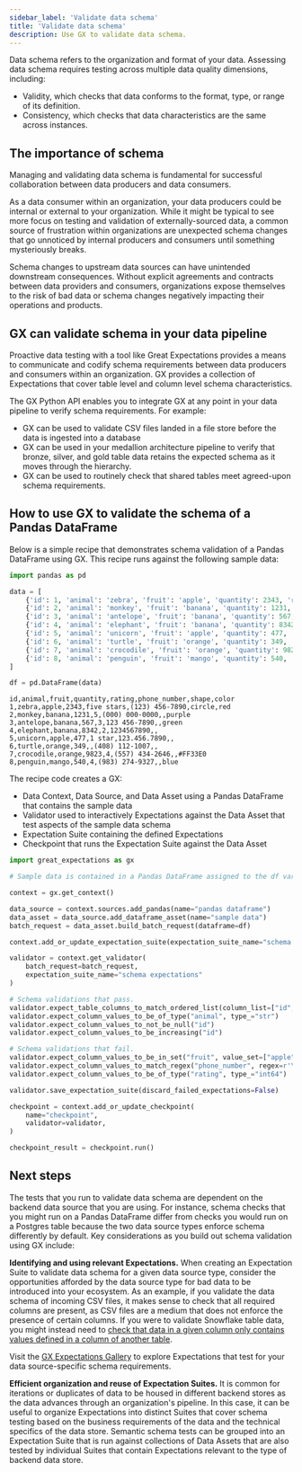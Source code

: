 ```yaml
---
sidebar_label: 'Validate data schema'
title: 'Validate data schema'
description: Use GX to validate data schema.
---
```



Data schema refers to the organization and format of your data. Assessing data schema requires testing across multiple data quality dimensions, including:
* Validity, which checks that data conforms to the format, type, or range of its definition.
* Consistency, which checks that data characteristics are the same across instances.

## The importance of schema

Managing and validating data schema is fundamental for successful collaboration between data producers and data consumers.

As a data consumer within an organization, your data producers could be internal or external to your organization. While it might be typical to see more focus on testing and validation of externally-sourced data, a common source of frustration within organizations are unexpected schema changes that go unnoticed by internal producers and consumers until something mysteriously breaks.

Schema changes to upstream data sources can have unintended downstream consequences. Without explicit agreements and contracts between data providers and consumers, organizations expose themselves to the risk of bad data or schema changes negatively impacting their operations and products.

## GX can validate schema in your data pipeline

Proactive data testing with a tool like Great Expectations provides a means to communicate and codify schema requirements between data producers and consumers within an organization. GX provides a collection of Expectations that cover table level and column level schema characteristics.

The GX Python API enables you to integrate GX at any point in your data pipeline to verify schema requirements. For example:
* GX can be used to validate CSV files landed in a file store before the data is ingested into a database
* GX can be used in your medallion architecture pipeline to verify that bronze, silver, and gold table data retains the expected schema as it moves through the hierarchy.
* GX can be used to routinely check that shared tables meet agreed-upon schema requirements.

## How to use GX to validate the schema of a Pandas DataFrame

Below is a simple recipe that demonstrates schema validation of a Pandas DataFrame using GX. This recipe runs against the following sample data:

<Tabs>
<TabItem value="pandas" label="Pandas">

```python
import pandas as pd

data = [
    {'id': 1, 'animal': 'zebra', 'fruit': 'apple', 'quantity': 2343, 'rating': 'five stars', 'phone_number': '(123) 456-7890', 'shape': 'circle', 'color': 'red'},
    {'id': 2, 'animal': 'monkey', 'fruit': 'banana', 'quantity': 1231, 'rating': '5', 'phone_number': '(000) 000-0000', 'shape': None, 'color': 'purple'},
    {'id': 3, 'animal': 'antelope', 'fruit': 'banana', 'quantity': 567, 'rating': '3', 'phone_number': '123 456-7890', 'shape': None, 'color': 'green'},
    {'id': 4, 'animal': 'elephant', 'fruit': 'banana', 'quantity': 8342, 'rating': '2', 'phone_number': '1234567890', 'shape': None, 'color': None},
    {'id': 5, 'animal': 'unicorn', 'fruit': 'apple', 'quantity': 477, 'rating': '1 star', 'phone_number': '123.456.7890', 'shape': None, 'color': None},
    {'id': 6, 'animal': 'turtle', 'fruit': 'orange', 'quantity': 349, 'rating': None, 'phone_number': '(408) 112-1007', 'shape': None, 'color': None},
    {'id': 7, 'animal': 'crocodile', 'fruit': 'orange', 'quantity': 9823, 'rating': '4', 'phone_number': '(557) 434-2646', 'shape': None, 'color': '#FF33E0'},
    {'id': 8, 'animal': 'penguin', 'fruit': 'mango', 'quantity': 540, 'rating': '4', 'phone_number': '(983) 274-9327', 'shape': None, 'color': 'blue'}
]

df = pd.DataFrame(data)
```

</TabItem>

<TabItem value="csv" label="CSV">

```csv
id,animal,fruit,quantity,rating,phone_number,shape,color
1,zebra,apple,2343,five stars,(123) 456-7890,circle,red
2,monkey,banana,1231,5,(000) 000-0000,,purple
3,antelope,banana,567,3,123 456-7890,,green
4,elephant,banana,8342,2,1234567890,,
5,unicorn,apple,477,1 star,123.456.7890,,
6,turtle,orange,349,,(408) 112-1007,,
7,crocodile,orange,9823,4,(557) 434-2646,,#FF33E0
8,penguin,mango,540,4,(983) 274-9327,,blue
```

</TabItem>
</Tabs>

The recipe code creates a GX:
* Data Context, Data Source, and Data Asset using a Pandas DataFrame that contains the sample data
* Validator used to interactively Expectations against the Data Asset that test aspects of the sample data schema
* Expectation Suite containing the defined Expectations
* Checkpoint that runs the Expectation Suite against the Data Asset

```python
import great_expectations as gx

# Sample data is contained in a Pandas DataFrame assigned to the df variable.

context = gx.get_context()

data_source = context.sources.add_pandas(name="pandas dataframe")
data_asset = data_source.add_dataframe_asset(name="sample data")
batch_request = data_asset.build_batch_request(dataframe=df)

context.add_or_update_expectation_suite(expectation_suite_name="schema expectations")

validator = context.get_validator(
    batch_request=batch_request,
    expectation_suite_name="schema expectations"
)

# Schema validations that pass.
validator.expect_table_columns_to_match_ordered_list(column_list=["id", "animal", "fruit", "quantity", "rating", "phone_number", "shape", "color"])
validator.expect_column_values_to_be_of_type("animal", type_="str")
validator.expect_column_values_to_not_be_null("id")
validator.expect_column_values_to_be_increasing("id")

# Schema validations that fail.
validator.expect_column_values_to_be_in_set("fruit", value_set=["apple", "banana", "orange"])
validator.expect_column_values_to_match_regex("phone_number", regex=r'\(\d{3}\)\s\d{3}-\d{4}')
validator.expect_column_values_to_be_of_type("rating", type_="int64")

validator.save_expectation_suite(discard_failed_expectations=False)

checkpoint = context.add_or_update_checkpoint(
    name="checkpoint",
    validator=validator,
)

checkpoint_result = checkpoint.run()
```

## Next steps
The tests that you run to validate data schema are dependent on the backend data source that you are using. For instance, schema checks that you might run on a Pandas DataFrame differ from checks you would run on a Postgres table because the two data source types enforce schema differently by default. Key considerations as you build out schema validation using GX include:

**Identifying and using relevant Expectations.** When creating an Expectation Suite to validate data schema for a given data source type, consider the opportunities afforded by the data source type for bad data to be introduced into your ecosystem. As an example, if you validate the data schema of incoming CSV files, it makes sense to check that all required columns are present, as CSV files are a medium that does not enforce the presence of certain columns. If you were to validate Snowflake table data, you might instead need to [check that data in a given column only contains values defined in a column of another table](/docs/1.0-prerelease/learn/use_cases/use_case_2).

Visit the [GX Expectations Gallery](https://greatexpectations.io/expectations/) to explore Expectations that  test for your data source-specific schema requirements.

**Efficient organization and reuse of Expectation Suites.** It is common for iterations or duplicates of data to be housed in different backend stores as the data advances through an organization's pipeline. In this case, it can be useful to organize Expectations into distinct Suites that cover schema testing based on the business requirements of the data and the technical specifics of the data store. Semantic schema tests can be grouped into an Expectation Suite that is run against collections of Data Assets that are also tested by individual Suites that contain Expectations relevant to the type of backend data store.

